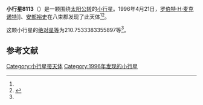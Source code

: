 {{Infobox planet
| bgcolour = #FFFFC0
| name = 8113 Matsue
| symbol = 
| image = 
| caption = 
| discovery = yes
| discovery_ref = 
| discoverer = [[罗伯特·H·麦克诺特|罗伯特·H·麦克诺特]]]]、[[安部裕史|安部裕史]]
| discovery_site = [[八束郡|八束郡]] 
| discovered = 1996年4月21日
| designations = yes
| mp_name = 
| named_after = 
| alt_names = 1996 HD1/ 1989 GK5
| mp_category = [[主带小行星|主带小行星]]
| orbit_ref = <ref name="a">[http://ssd.jpl.nasa.gov/sbdb.cgi?sstr=8113 8113 Matsue] {{Wayback|url=http://ssd.jpl.nasa.gov/sbdb.cgi?sstr=8113 |date=20210717063714 }}，小行星數據庫瀏覽器（JPL Small-Body Database Browser）－[[美国国家航空航天局|美国国家航空航天局]]喷气推进实验室</ref>
| epoch = 2456400.5 (2013年4月18日更新)
| aphelion = {{convert|2.724081169084124|AU|km|3|abbr=on|lk=out}}
| perihelion = {{convert|1.831221515875681|AU|km|3|abbr=on}}
| semimajor = {{convert|2.277651342479902|AU|km|3|abbr=on}}
| eccentricity = 0.196004462
| period = 1255.536356 [[日|日]]<br />3.44[[儒略年|儒略年]]
| avg_speed = 
| inclination = 6.76701281456148
| asc_node = 80.79367680934934
| mean_anomaly = 
| arg_peri = 210.7533383355897
| satellites = 
| physical_characteristics = yes
| dimensions = 
| mass = 
| density = 
| surface_grav = 
| escape_velocity = 
| sidereal_day = 
| axial_tilt = 
| pole_ecliptic_lat = 
| pole_ecliptic_lon = 
| albedo = 
| temperatures= 
| temp_name1 = 
| mean_temp_1 = 
| max_temp_1 = 
| temp_name2 = 
| max_temp_2 = 
| spectral_type = 
| abs_magnitude = 210.7533383355897
}}

'''小行星8113'''（{{lang-en|8113 Matsue}}）是一颗围绕[[太阳|太阳]][[公转|公转]]的[[小行星|小行星]]。1996年4月21日，[[罗伯特·H·麦克诺特|罗伯特·H·麦克诺特]]]]、[[安部裕史|安部裕史]]在八束郡发现了此天体<ref name="a" /><ref>{{cite news|title=小行星列表|url=http://cfa-www.harvard.edu/iau/lists/NumberedMPs.txt|accessdate=2013-07-08|newspaper=哈佛大学|archive-date=2008-05-17|archive-url=https://web.archive.org/web/20080517010638/http://cfa-www.harvard.edu/iau/lists/NumberedMPs.txt|dead-url=no}}</ref>。

这颗小行星的[[绝对星等|绝对星等]]为210.7533383355897等<ref name="a" />。

==参考文献==
{{reflist}}
{{Minor Planet Number|[[小行星8112|小行星8112]]|[[小行星8114|小行星8114]]}}

{{小天体}}

[[Category:小行星带天体|Category:小行星带天体]]
[[Category:1996年发现的小行星|Category:1996年发现的小行星]]

{{asteroid-stub}}